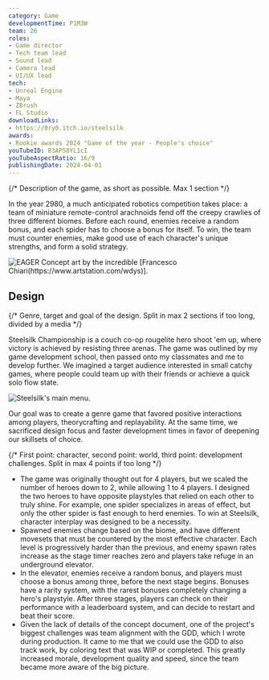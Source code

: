 ```yaml
---
category: Game
developmentTime: P1M3W
team: 26
roles:
- Game director
- Tech team lead
- Sound lead
- Camera lead
- UI/UX lead
tech:
- Unreal Engine
- Maya
- ZBrush
- FL Studio
downloadLinks:
- https://0ry0.itch.io/steelsilk
awards:
- Rookie awards 2024 "Game of the year - People's choice"
youTubeID: B3AP58YL1cI
youTubeAspectRatio: 16/9
publishingDate: 2024-04-01
---
```


{/* Description of the game, as short as possible. Max 1 section */}

In the year 2980, a much anticipated robotics competition takes place: a team of miniature remote-control arachnoids fend off the creepy crawlies of three different biomes. Before each round, enemies receive a random bonus, and each spider has to choose a bonus for itself. To win, the team must counter enemies, make good use of each character's unique strengths, and form a solid strategy.

![EAGER Concept art by the incredible [Francesco Chiari(https://www.artstation.com/wdys)].](./steelsilk-championship-art.jpg)

## Design

{/* Genre, target and goal of the design. Split in max 2 sections if too long, divided by a media */}

Steelsilk Championship is a couch co-op rougelite hero shoot 'em up, where victory is achieved by resisting three arenas. The game was outlined by my game development school, then passed onto my classmates and me to develop further. We imagined a target audience interested in small catchy games, where people could team up with their friends or achieve a quick solo flow state.

![Steelsilk's main menu.](./steelsilk-championship-ui.png)

Our goal was to create a genre game that favored positive interactions among players, theorycrafting and replayability. At the same time, we sacrificed design focus and faster development times in favor of deepening our skillsets of choice.



{/* First point: character, second point: world, third point: development challenges. Split in max 4 points if too long */}

* The game was originally thought out for 4 players, but we scaled the number of heroes down to 2, while allowing 1 to 4 players. I designed the two heroes to have opposite playstyles that relied on each other to truly shine. For example, one spider specializes in areas of effect, but only the other spider is fast enough to herd enemies. To win at Steelsilk, character interplay was designed to be a necessity.
* Spawned enemies change based on the biome, and have different movesets that must be countered by the most effective character. Each level is progressively harder than the previous, and enemy spawn rates increase as the stage timer reaches zero and players take refuge in an underground elevator.
* In the elevator, enemies receive a random bonus, and players must choose a bonus among three, before the next stage begins. Bonuses have a rarity system, with the rarest bonuses completely changing a hero's playstyle. After three stages, players can check on their performance with a leaderboard system, and can decide to restart and beat their score.
* Given the lack of details of the concept document, one of the project's biggest challenges was team alignment with the GDD, which I wrote during production. It came to me that we could use the GDD to also track work, by coloring text that was WIP or completed. This greatly increased morale, development quality and speed, since the team became more aware of the big picture.
